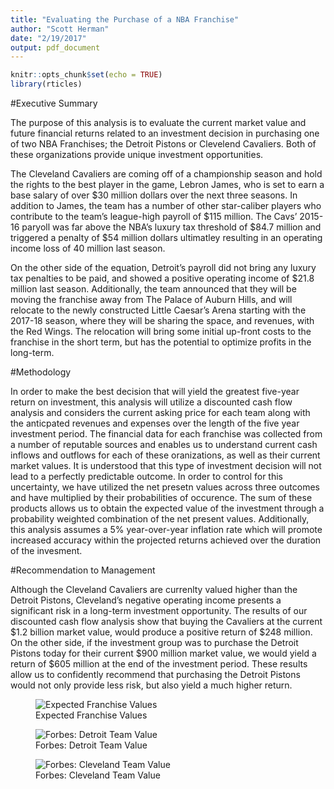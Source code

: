 ```yaml
---
title: "Evaluating the Purchase of a NBA Franchise"
author: "Scott Herman"
date: "2/19/2017"
output: pdf_document
---
```


```r
knitr::opts_chunk$set(echo = TRUE)
library(rticles)
```

#Executive Summary  

The purpose of this analysis is to evaluate the current market value and future financial returns related to an investment decision in purchasing one of two NBA Franchises; the Detroit Pistons or Clevelend Cavaliers.  Both of these organizations provide unique investment opportunities. 

The Cleveland Cavaliers are coming off of a championship season and hold the rights to the best player in the game, Lebron James, who is set to earn a base salary of over $30 million dollars over the next three seasons. In addition to James, the team has a number of other star-caliber players who contribute to the team's league-high payroll of $115 million.  The Cavs' 2015-16 paryoll was far above the NBA's luxury tax threshold of $84.7 million and triggered a penalty of $54 million dollars ultimatley resulting in an operating income loss of 40 million last season. 

On the other side of the equation, Detroit's payroll did not bring any luxury tax penalties to be paid, and showed a positive operating income of $21.8 million last season. Additionally, the team announced that they will be moving the franchise away from The Palace of Auburn Hills, and will relocate to the newly constructed Little Caesar's Arena starting with the 2017-18 season, where they will be sharing the space, and revenues, with the Red Wings. The relocation will bring some initial up-front costs to the franchise in the short term, but has the potential to optimize profits in the long-term.

#Methodology  

In order to make the best decision that will yield the greatest five-year return on investment, this analysis will utilize a discounted cash flow analysis and considers the current asking price for each team along with the anticpated revenues and expenses over the length of the five year investment period. The financial data for each franchise was collected from a number of reputable sources and enables us to understand current cash inflows and outflows for each of these oranizations, as well as their current market values.  It is understood that this type of investment decision will not lead to a perfectly predictable outcome. In order to control for this uncertainty, we have utilized the net presetn values across three outcomes and have multiplied by their probabilities of occurence. The sum of these products allows us to obtain the expected value of the investment through a probability weighted combination of the net present values. Additionally, this analysis assumes a 5% year-over-year inflation rate which will promote increased accuracy within the projected returns achieved over the duration of the invesment.

#Recommendation to Management  

Although the Cleveland Cavaliers are currenlty valued higher than the Detroit Pistons, Cleveland's negative operating income presents a significant risk in a long-term investment opportunity.  The results of our discounted cash flow analysis show that buying the Cavaliers at the current $1.2 billion market value, would produce a positive return of $248 million.  On the other side, if the investment group was to purchase the Detroit Pistons today for their current $900 million market value, we would yield a return of $605 million at the end of the investment period.  These results allow us to confidently recommend that purchasing the Detroit Pistons would not only provide less risk, but also yield a much higher return.

![Expected Franchise Values](/Users/sth/Desktop/market_value.png)

![Forbes: Detroit Team Value](/Users/sth/Desktop/det_forbes.png)

![Forbes: Cleveland Team Value](/Users/sth/Desktop/cle_forbes.png)
 



